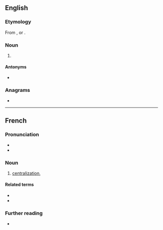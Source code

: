 ==English==

===Etymology===
From {{etyl|fr|en}} {{m|fr|centralisation}}, or {{suffix|en|centralise|ation}}.

===Noun===
{{en-noun|~}}

# {{lb|en|British spelling}} {{alternative spelling of|centralization|lang=en}}

====Antonyms====
* {{l|en|decentralisation}}

===Anagrams===
* {{anagrams|en|a=aaceiilnnorstt|intercalations}}

----

==French==

===Pronunciation===
* {{IPA|/sɑ̃t.ʁa.li.za.sjɔ̃/|lang=fr}}
* {{audio|LL-Q150 (fra)-WikiLucas00-centralisation.wav|Audio|lang=fr}}

===Noun===
{{fr-noun|f}}

# [[centralization]], {{l|en|centralisation}}

====Related terms====
* {{l|fr|centraliser}}
* {{l|fr|centralisateur}}

===Further reading===
* {{R:TLFi}}